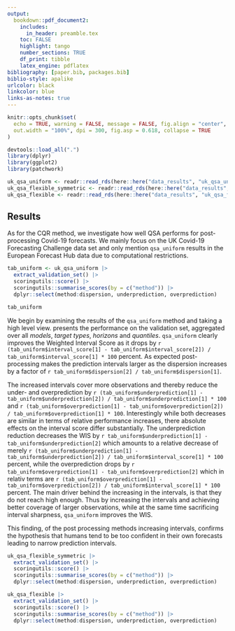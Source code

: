 ```yaml
---
output:
  bookdown::pdf_document2:
    includes:
      in_header: preamble.tex
    toc: FALSE
    highlight: tango
    number_sections: TRUE
    df_print: tibble
    latex_engine: pdflatex
bibliography: [paper.bib, packages.bib]
biblio-style: apalike
urlcolor: black
linkcolor: blue
links-as-notes: true
---
```


```r
knitr::opts_chunk$set(
  echo = TRUE, warning = FALSE, message = FALSE, fig.align = "center",
  out.width = "100%", dpi = 300, fig.asp = 0.618, collapse = TRUE
)

devtools::load_all(".")
library(dplyr)
library(ggplot2)
library(patchwork)

uk_qsa_uniform <- readr::read_rds(here::here("data_results", "uk_qsa_uniform.rds"))
uk_qsa_flexible_symmetric <- readr::read_rds(here::here("data_results", "uk_qsa_flexible_symmetric.rds"))
uk_qsa_flexible <- readr::read_rds(here::here("data_results", "uk_qsa_flexible.rds"))
```

## Results

As for the CQR method, we investigate how well QSA performs for post-processing Covid-19 forecasts. We mainly focus on the UK Covid-19 Forecasting Challenge data set and only mention `qsa_uniform` results in the European Forecast Hub data due to computational restrictions.

```r
tab_uniform <- uk_qsa_uniform |>
  extract_validation_set() |>
  scoringutils::score() |>
  scoringutils::summarise_scores(by = c("method")) |>
  dplyr::select(method:dispersion, underprediction, overprediction)

tab_uniform
```

We begin by examining the results of the `qsa_uniform` method and taking a high level view. \Cref{tab:qsa_uniform-val-set} presents the performance on the validation set, aggregated over all *models*, *target types*, *horizons* and *quantiles*. `qsa_uniform` clearly improves the Weighted Interval Score as it drops by `r (tab_uniform$interval_score[1] - tab_uniform$interval_score[2]) / tab_uniform$interval_score[1] * 100` percent. As expected post-processing makes the prediction intervals larger as the dispersion increases by a factor of `r tab_uniform$dispersion[2] / tab_uniform$dispersion[1]`. 

The increased intervals cover more observations and thereby reduce the under- and overprediction by `r (tab_uniform$underprediction[1] - tab_uniform$underprediction[2]) / tab_uniform$underprediction[1] * 100` and `r (tab_uniform$overprediction[1] - tab_uniform$overprediction[2]) / tab_uniform$overprediction[1] * 100`. Interestingly while both decreases are similar in terms of relative performance increases, there absolute effects on the interval score differ substantially. The underprediction reduction decreases the WIS by `r tab_uniform$underprediction[1] - tab_uniform$underprediction[2]` which amounts to a relative decrease of merely `r (tab_uniform$underprediction[1] - tab_uniform$underprediction[2]) / tab_uniform$interval_score[1] * 100` percent, while the overprediction drops by `r tab_uniform$overprediction[1] - tab_uniform$overprediction[2]` which in relativ terms are `r (tab_uniform$overprediction[1] - tab_uniform$overprediction[2]) / tab_uniform$interval_score[1] * 100` percent. The main driver behind the increasing in the intervals, is that they do not reach high enough. Thus by increasing the intervals and achieving better coverage of larger observations, while at the same time sacrificing interval sharpness, `qsa_uniform` improves the WIS.

This finding, of the post processing methods increasing intervals, confirms the hypothesis that humans tend to be too confident in their own forecasts leading to narrow prediction intervals.





```r
uk_qsa_flexible_symmetric |>
  extract_validation_set() |>
  scoringutils::score() |>
  scoringutils::summarise_scores(by = c("method")) |>
  dplyr::select(method:dispersion, underprediction, overprediction)
```

```r
uk_qsa_flexible |>
  extract_validation_set() |>
  scoringutils::score() |>
  scoringutils::summarise_scores(by = c("method")) |>
  dplyr::select(method:dispersion, underprediction, overprediction)
```